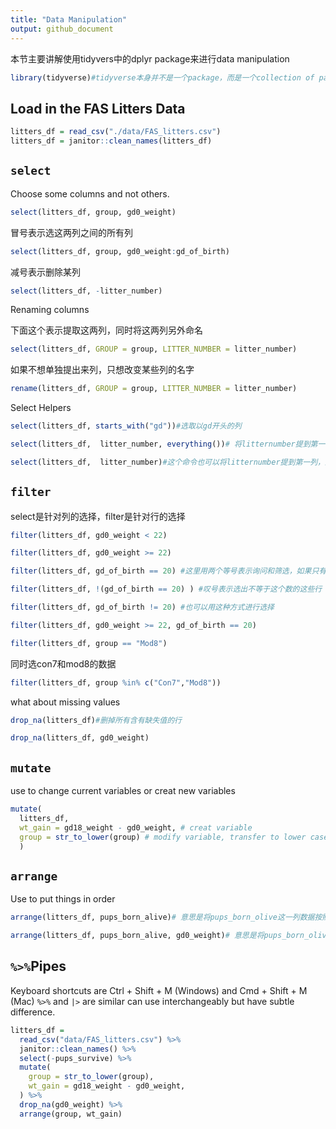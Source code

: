 ```yaml
---
title: "Data Manipulation"
output: github_document
---
```

本节主要讲解使用tidyvers中的dplyr package来进行data manipulation
```r
library(tidyverse)#tidyverse本身并不是一个package，而是一个collection of package
```

## Load in the FAS Litters Data

```r
litters_df = read_csv("./data/FAS_litters.csv")
litters_df = janitor::clean_names(litters_df)
```

## `select` 

Choose some columns and not others.

```r
select(litters_df, group, gd0_weight)
```

冒号表示选这两列之间的所有列
```r
select(litters_df, group, gd0_weight:gd_of_birth)
```

减号表示删除某列
```r
select(litters_df, -litter_number)
```

Renaming columns

下面这个表示提取这两列，同时将这两列另外命名
```r
select(litters_df, GROUP = group, LITTER_NUMBER = litter_number)
```

如果不想单独提出来列，只想改变某些列的名字
```r
rename(litters_df, GROUP = group, LITTER_NUMBER = litter_number)
```

Select Helpers

```r
select(litters_df, starts_with("gd"))#选取以gd开头的列
```

```r
select(litters_df,  litter_number, everything())# 将litternumber提到第一列，其他列跟在后边
```

```r
select(litters_df,  litter_number)#这个命令也可以将litternumber提到第一列，默认放在第一列，也可以指定
```

## `filter`
select是针对列的选择，filter是针对行的选择
```r
filter(litters_df, gd0_weight < 22) 
```

```r
filter(litters_df, gd0_weight >= 22) 
```

```r
filter(litters_df, gd_of_birth == 20) #这里用两个等号表示询问和筛选，如果只有一个等号表示赋值
```

```r
filter(litters_df, !(gd_of_birth == 20) ) #叹号表示选出不等于这个数的这些行
```
```r
filter(litters_df, gd_of_birth != 20) #也可以用这种方式进行选择
```

```r
filter(litters_df, gd0_weight >= 22, gd_of_birth == 20) 
```

```r
filter(litters_df, group == "Mod8")
```

同时选con7和mod8的数据
```r
filter(litters_df, group %in% c("Con7","Mod8"))
```

what about missing values
```r
drop_na(litters_df)#删掉所有含有缺失值的行
```

```r
drop_na(litters_df, gd0_weight)
```


## ` mutate`
use to change current variables or creat new variables
```r
mutate(
  litters_df,
  wt_gain = gd18_weight - gd0_weight, # creat variable
  group = str_to_lower(group) # modify variable, transfer to lower case
  )
```

## `arrange`
Use to put things in order
```r
arrange(litters_df, pups_born_alive)# 意思是将pups_born_olive这一列数据按照从小到大顺序排列
```

```r
arrange(litters_df, pups_born_alive, gd0_weight)# 意思是将pups_born_olive这一列数据按照从小到大顺序排列后，在每个相同的pups_born_olive里按gd0_weight的顺序进行排列
```

## ` %>% `Pipes
Keyboard shortcuts are Ctrl + Shift + M (Windows) and Cmd + Shift + M (Mac)
`%>%` and `|>` are similar can use interchangeably but have subtle difference.
```r
litters_df =
  read_csv("data/FAS_litters.csv") %>%  
  janitor::clean_names() %>%  
  select(-pups_survive) %>% 
  mutate(
    group = str_to_lower(group),
    wt_gain = gd18_weight - gd0_weight,
  ) %>% 
  drop_na(gd0_weight) %>% 
  arrange(group, wt_gain)
```



